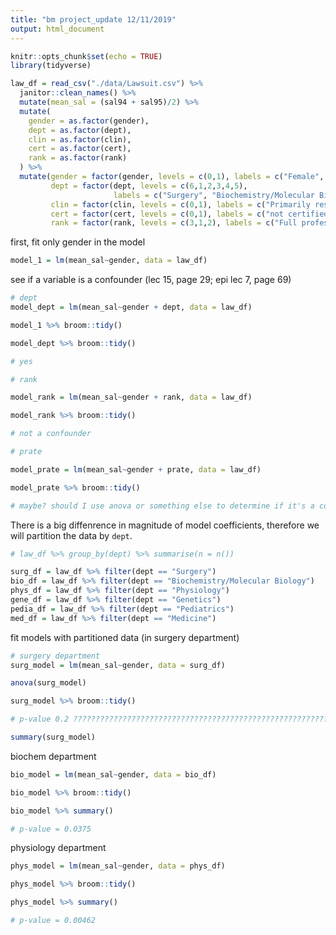 ```yaml
---
title: "bm project_update 12/11/2019"
output: html_document
---
```


```r
knitr::opts_chunk$set(echo = TRUE)
library(tidyverse)
```

```r
law_df = read_csv("./data/Lawsuit.csv") %>% 
  janitor::clean_names() %>% 
  mutate(mean_sal = (sal94 + sal95)/2) %>% 
  mutate(
    gender = as.factor(gender),
    dept = as.factor(dept),
    clin = as.factor(clin),
    cert = as.factor(cert),
    rank = as.factor(rank)
  ) %>% 
  mutate(gender = factor(gender, levels = c(0,1), labels = c("Female", "Male")),
         dept = factor(dept, levels = c(6,1,2,3,4,5), 
                       labels = c("Surgery", "Biochemistry/Molecular Biology", "Physiology", "Genetics", "Pediatrics", "Medicine")),
         clin = factor(clin, levels = c(0,1), labels = c("Primarily research emphasis", "Primarily clinical emphasis")),
         cert = factor(cert, levels = c(0,1), labels = c("not certified", "Board certified")),
         rank = factor(rank, levels = c(3,1,2), labels = c("Full professor", "Assistant", "Associate")))

```

first, fit only gender in the model
```r
model_1 = lm(mean_sal~gender, data = law_df)
```

see if a variable is a confounder (lec 15, page 29; epi lec 7, page 69)

```r
# dept
model_dept = lm(mean_sal~gender + dept, data = law_df)

model_1 %>% broom::tidy()

model_dept %>% broom::tidy()

# yes

# rank 

model_rank = lm(mean_sal~gender + rank, data = law_df)

model_rank %>% broom::tidy()

# not a confounder

# prate

model_prate = lm(mean_sal~gender + prate, data = law_df)

model_prate %>% broom::tidy()

# maybe? should I use anova or something else to determine if it's a confounder? 
```

There is a big diffenrence in magnitude of model coefficients, therefore we will partition the data by `dept`. 

```r
# law_df %>% group_by(dept) %>% summarise(n = n())

surg_df = law_df %>% filter(dept == "Surgery")
bio_df = law_df %>% filter(dept == "Biochemistry/Molecular Biology")
phys_df = law_df %>% filter(dept == "Physiology")
gene_df = law_df %>% filter(dept == "Genetics")
pedia_df = law_df %>% filter(dept == "Pediatrics")
med_df = law_df %>% filter(dept == "Medicine")
```

fit models with partitioned data (in surgery department)

```r
# surgery department
surg_model = lm(mean_sal~gender, data = surg_df)

anova(surg_model)

surg_model %>% broom::tidy()

# p-value 0.2 ?????????????????????????????????????????????????????????????

summary(surg_model)
```

biochem department

```r
bio_model = lm(mean_sal~gender, data = bio_df)

bio_model %>% broom::tidy()

bio_model %>% summary()

# p-value = 0.0375
```

physiology department

```r
phys_model = lm(mean_sal~gender, data = phys_df)

phys_model %>% broom::tidy()

phys_model %>% summary()

# p-value = 0.00462
```

